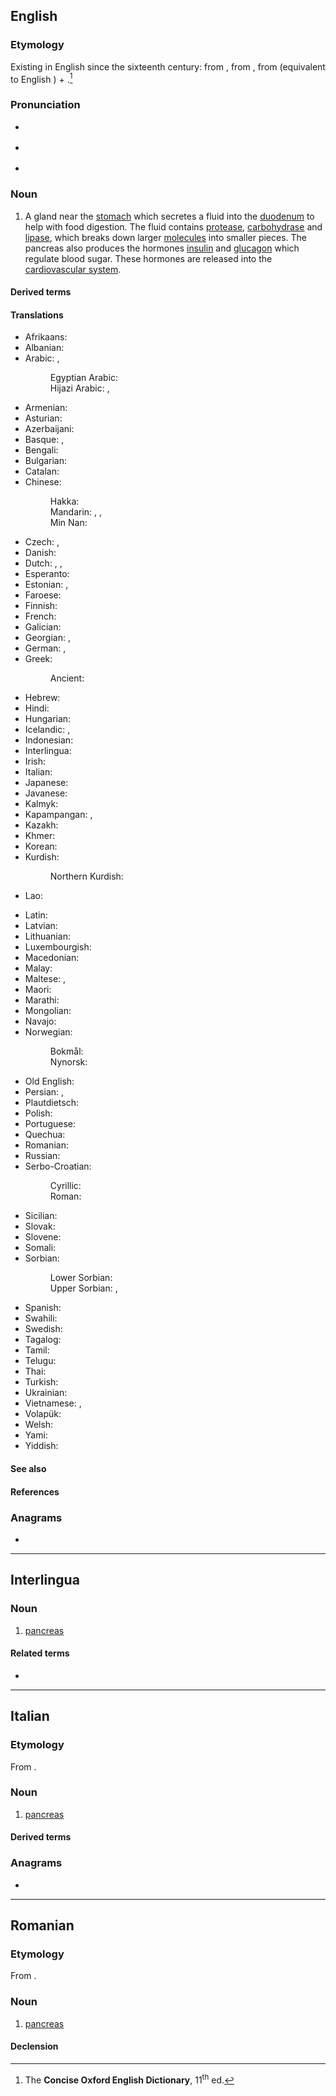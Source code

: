 {{also|pancréas|páncreas|pâncreas}}
==English==
{{wikipedia}}

===Etymology===
{{root|en|ine-pro|*krewh₂-}}
Existing in English since the sixteenth century: from {{der|en|la|pancreas}}, from {{der|en|grc|πάγκρεας}}, from {{m|grc|πᾶν|t=all}} (equivalent to English {{m|en|pan-}}) + {{m|grc|κρέας|t=flesh}}.<ref name="COED-etym">The '''Concise Oxford English Dictionary''', 11<sup>th</sup> ed.</ref>

===Pronunciation===
* {{a|UK}} {{IPA|en|/ˈpæŋkɹɪəs/}}
* {{a|US}} {{IPA|en|/ˈpæŋ.kɹi.əs/|/ˈpæn-/}}
* {{audio|en|LL-Q1860 (eng)-Vealhurl-pancreas.wav|Audio (Southern England)}}

===Noun===
{{en-noun|+|pancreata}}

# {{lb|en|anatomy}} A gland near the [[stomach]] which secretes a fluid into the [[duodenum]] to help with food digestion. The fluid contains [[protease]], [[carbohydrase]] and [[lipase]], which breaks down larger [[molecules]] into smaller pieces. The pancreas also produces the hormones [[insulin]] and [[glucagon]] which regulate blood sugar. These hormones are released into the [[cardiovascular system]].
#: {{syn|en|gutbread|stomach sweetbread|belly sweetbread}}

====Derived terms====
{{col3|en
|pancreatectomy
|pancreatic
|pancreatitis
}}

====Translations====
{{trans-top|gland near the stomach}}
* Afrikaans: {{t|af|pankreas}}
* Albanian: {{t|sq|pankreasi|?}}
* Arabic: {{t|ar|بَنْكِرْيَاس|m}}, {{t|ar|مُعَثْكَلَة|f}}
*: Egyptian Arabic: {{t|arz|بنكرياس|m|tr=benkeryas}}
*: Hijazi Arabic: {{t|acw|بنكرياس|m|tr=binkiryās}}, {{t|acw|پنكرياس|m|tr=pinkiryās}}
* Armenian: {{t+|hy|ենթաստամոքսային գեղձ}}
* Asturian: {{t+|ast|páncrees|m}}
* Azerbaijani: {{t|az|mə'dəaltı vəzi}}
* Basque: {{t+|eu|are}}, {{t|eu|pankrea}}
* Bengali: {{t+|bn|অগ্ন্যাশয়}}
* Bulgarian: {{t|bg|панкреас|m}}
* Catalan: {{t+|ca|pàncrees|m}}
* Chinese:
*: Hakka: {{t|hak|禾鐮鐵|tr=voˇ liamˇ tiedˋ}}
*: Mandarin: {{t+|cmn|胰臟}}, {{t+|cmn|胰脏|tr=yízàng}}, {{t+|cmn|胰腺|tr=yíxiàn}}
*: Min Nan: {{t+|nan|腰尺|tr=io-chhioh}}
* Czech: {{t+|cs|slinivka břišní|f}}, {{t+|cs|pankreas|m}}
* Danish: {{t+|da|bugspytkirtel|c}}
* Dutch: {{t+|nl|alvleesklier|f|m}}, {{t|nl|buikspeekselklier|?}}, {{t+|nl|pancreas|m|n}}
* Esperanto: {{t|eo|pankreato}}
* Estonian: {{t+|et|kõhunääre}}, {{t+|et|pankreas}}
* Faroese: {{t|fo|bris|n}}
* Finnish: {{t+|fi|haima}}
* French: {{t+|fr|pancréas|m}}
* Galician: {{t+|gl|páncreas|m}}
* Georgian: {{t|ka|პანკრეასი}}, {{t|ka|კუჭქვეშა ჯირკვალი}}
* German: {{t+|de|Bauchspeicheldrüse|f}}, {{t+|de|Pankreas|n}}
* Greek: {{t+|el|πάγκρεας|n}}
*: Ancient: {{t|grc|πάγκρεας|n}}
* Hebrew: {{t+|he|לבלב|m|tr=lavláv}}
* Hindi: {{t+|hi|अग्न्याशय|m}}
* Hungarian: {{t+|hu|hasnyálmirigy}}
* Icelandic: {{t+|is|bris|n}}, {{t+|is|briskirtill|m}}
* Indonesian: {{t+|id|pankreas}}
* Interlingua: {{t|ia|pancreas}}
* Irish: {{t|ga|paincréas|m}}
* Italian: {{t+|it|pancreas|m}}
* Japanese: {{t+|ja|膵臓|tr=すいぞう, suizō}}
* Javanese: {{t|jv|pankreas}}
* Kalmyk: {{t|xal|нөр}}
* Kapampangan: {{t|pam|kundilat}}, {{t|pam|lape}}
* Kazakh: {{t|kk|үйқы безі}}
* Khmer: {{t+|km|លំពែង|tr=lumpɛɛŋ}}
* Korean: {{t+|ko|췌장}}
* Kurdish:
*: Northern Kurdish: {{t+|kmr|pankreas|?}}
* Lao: {{t|lo|ຕັບອ່ອນ}}
{{trans-mid}}
* Latin: {{t|la|pancreas|f}}
* Latvian: {{t|lv|aizkuņģa dziedzeris|m}}
* Lithuanian: {{t+|lt|kasa|f}}
* Luxembourgish: {{t|lb|Pankreas|n}}
* Macedonian: {{t|mk|панкреас|m}}
* Malay: {{t+|ms|pankreas}}
* Maltese: {{t|mt|pankreas|m}}, {{t|mt|frixa|f}}
* Maori: {{t|mi|repe-taiaki-huka}}
* Marathi: {{t|mr|स्वादुपिंड|n}}
* Mongolian: {{t|mn|нойр булчирхай}}
* Navajo: {{t|nv|alohkʼeʼ}}
* Norwegian:
*: Bokmål: {{t+|nb|bukspyttkjertel|m}}
*: Nynorsk: {{t|nn|bukspyttkjertel|m}}
* Old English: {{t-needed|ang}}
* Persian: {{t+|fa|لوزالمعده}}, {{t+|fa|پانکراس|tr=pânkrâs}}
* Plautdietsch: {{t|pdt|Pluz|f}}
* Polish: {{t+|pl|trzustka|f}}
* Portuguese: {{t+|pt|pâncreas|m}}
* Quechua: {{t|qu|suyk'upin}}
* Romanian: {{t+|ro|pancreas|n}}
* Russian: {{t+|ru|поджелу́дочная железа́|f}}
* Serbo-Croatian:
*: Cyrillic: {{t|sh|гуштѐрача|f}}
*: Roman: {{t+|sh|guštèrača|f}}
* Sicilian: {{t|scn|pancreas|?}}
* Slovak: {{t|sk|podžalúdková žľaza|f}}
* Slovene: {{t+|sl|trebušna slinavka|f}}
* Somali: {{t|so|ganac}}
* Sorbian:
*: Lower Sorbian: {{t|dsb|brjušna slinica|f}}
*: Upper Sorbian: {{t|hsb|pankreas|m}}, {{t|hsb|brjušna slinica|f}}
* Spanish: {{t+|es|páncreas|m}}
* Swahili: {{t|sw|kongosho|?}}
* Swedish: {{t+|sv|bukspottkörtel|c}}
* Tagalog: {{t|tl|lapay}}
* Tamil: {{t+|ta|கணையம்}}
* Telugu: {{t+|te|క్లోమము}}
* Thai: {{t+|th|ตับอ่อน}}
* Turkish: {{t+|tr|pankreas}}
* Ukrainian: {{t|uk|підшлункова залоза|f}}
* Vietnamese: {{t+|vi|tụy}}, {{t+|vi|lá mía}}
* Volapük: {{t|vo|pankreat}}
* Welsh: {{t|cy|cefndedyn|m}}
* Yami: {{t|tao|lilas}}
* Yiddish: {{t|yi|פּאַנקרעאַס|n}}
{{trans-bottom}}

====See also====
{{col3|en
|diabetes
|digestion
|insulin
}}

====References====
<references/>

===Anagrams===
* {{anagrams|en|a=aacenprs|Pre-Canas}}

----

==Interlingua==

===Noun===
{{ia-noun|-}}

# [[#English|pancreas]]

====Related terms====
* {{l|ia|pancreatic}}

----

==Italian==

===Etymology===
From {{der|it|grc|-}}.

===Noun===
{{it-noun|m|#}}

# [[#English|pancreas]]

====Derived terms====
{{col3|it
|pancreatico
|pancreatina
|pancreatite
}}

===Anagrams===
* {{anagrams|it|a=aacenprs|prenasca|spancerà}}

{{C|it|Anatomy|Organs}}

----

==Romanian==

===Etymology===
From {{bor|ro|la|pancreas}}.

===Noun===
{{ro-noun|n|pancreasuri}}

# [[#English|pancreas]]

====Declension====
{{ro-noun-n-uri}}